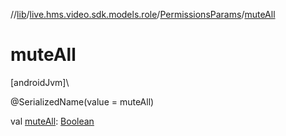 //[lib](/api-reference/android/v2/home/content)/[live.hms.video.sdk.models.role](../index)/[PermissionsParams](index)/[muteAll](mute-all)

# muteAll

[androidJvm]\

@SerializedName(value = muteAll)

val [muteAll](mute-all): [Boolean](https://kotlinlang.org/api/latest/jvm/stdlib/kotlin/-boolean/index.html)
